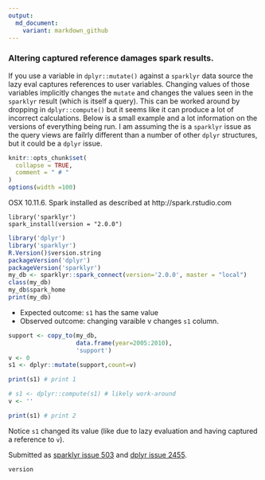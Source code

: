 ```yaml
---
output:
  md_document:
    variant: markdown_github
---
```


### Altering captured reference damages spark results.

If you use a variable in `dplyr::mutate()` against a `sparklyr` data source the lazy eval captures references to user variables.  Changing values of those variables implicitly changes the `mutate` and changes the values seen in the `sparklyr` result (which is itself a query).  This can be worked around by dropping in `dplyr::compute()` but it seems like it can produce a lot of incorrect calculations.  Below is a small example and a lot information on the versions of everything being run.  I am assuming the is a `sparklyr` issue as the query views are failrly different than a number of other `dplyr` structures, but it could be a `dplyr` issue.

<!-- Generated from .Rmd. Please edit that file -->

```r
knitr::opts_chunk$set(
  collapse = TRUE,
  comment = " # "
)
options(width =100)
```


OSX 10.11.6.
Spark installed as described at http://spark.rstudio.com

```
library('sparklyr')
spark_install(version = "2.0.0")
```

```r
library('dplyr')
library('sparklyr')
R.Version()$version.string
packageVersion('dplyr')
packageVersion('sparklyr')
my_db <- sparklyr::spark_connect(version='2.0.0', master = "local")
class(my_db)
my_db$spark_home
print(my_db)
```

 * Expected outcome: `s1` has the same value 
 * Observed outcome: changing varaible v changes `s1` column.

```r
support <- copy_to(my_db,
                   data.frame(year=2005:2010),
                   'support')
v <- 0
s1 <- dplyr::mutate(support,count=v)

print(s1) # print 1

# s1 <- dplyr::compute(s1) # likely work-around
v <- ''

print(s1) # print 2
```

Notice `s1` changed its value (like due to lazy evaluation and having captured a reference to `v`).


Submitted as [sparklyr issue 503](https://github.com/rstudio/sparklyr/issues/503) and [dplyr issue 2455](https://github.com/hadley/dplyr/issues/2455).

```r
version
```


